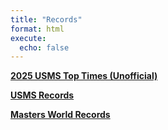 ```yaml
---
title: "Records"
format: html
execute:
  echo: false
---
```


[**2025 USMS Top Times (Unofficial)**](https://www.usms.org/comp/meets/toptimes.php)

[**USMS Records**](https://www.usms.org/events/usms-records/pool-usms-records)

[**Masters World Records**](https://www.worldaquatics.com/masters/records)

## 
